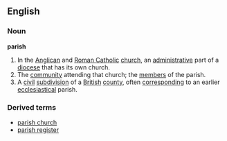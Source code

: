 ==English==
===Noun===
{{wikipedia}}
'''parish'''
#In the [[Anglican]] and [[Roman Catholic]] [[church]], an [[administrative]] part of a [[diocese]] that has its own church.
#The [[community]] attending that church; the [[member]]s of the parish.
#A [[civil]] [[subdivision]] of a [[British]] [[county]], often [[corresponding]] to an earlier [[ecclesiastical]] parish.
===Derived terms===
*[[parish church]]
*[[parish register]]